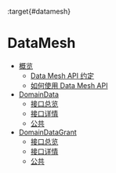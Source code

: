 :target{#datamesh}

# DataMesh

<TableOfContents>


  - [概览](summary_cn.mdx)
    - [Data Mesh API 约定](summary_cn.mdx#data-mesh-api)
    - [如何使用 Data Mesh API](summary_cn.mdx#id3)
  - [DomainData](domaindata_cn.mdx)
    - [接口总览](domaindata_cn.mdx#id1)
    - [接口详情](domaindata_cn.mdx#id2)
    - [公共](domaindata_cn.mdx#id6)
  - [DomainDataGrant](domaindatagrant_cn.mdx)
    - [接口总览](domaindatagrant_cn.mdx#id1)
    - [接口详情](domaindatagrant_cn.mdx#id2)
    - [公共](domaindatagrant_cn.mdx#id6)
</TableOfContents>
